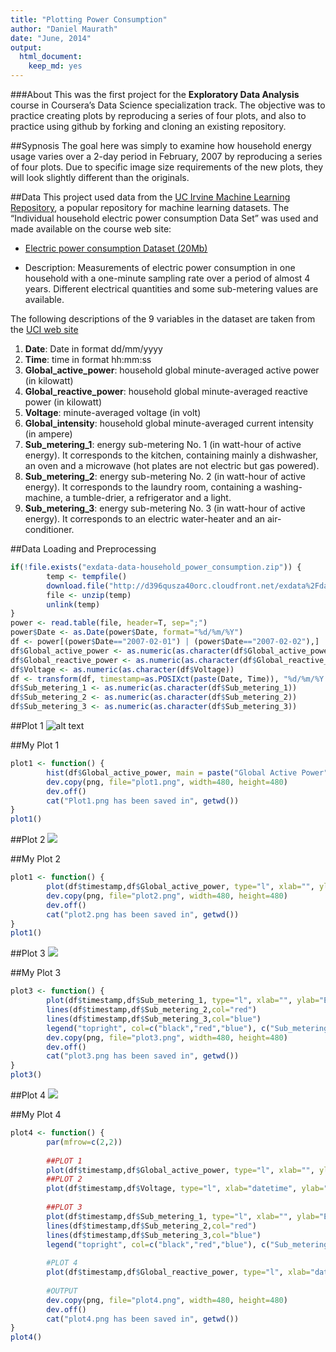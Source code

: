 ```yaml
---
title: "Plotting Power Consumption"
author: "Daniel Maurath"
date: "June, 2014"
output:
  html_document:
    keep_md: yes
---
```

###About
This was the first project for the **Exploratory Data Analysis** course in Coursera's Data Science specialization track. The objective was to practice creating plots by reproducing a series of four plots, and also to practice using github by forking and cloning an existing repository.

##Sypnosis
The goal here was simply to examine how household energy usage varies over a 2-day period in February, 2007 by reproducing a series of four plots. Due to specific image size requirements of the new plots, they will look slightly different than the originals. 

##Data
This project used data from the [UC Irvine Machine Learning Repository](http://archive.ics.uci.edu/ml/), a popular repository for machine learning datasets. The "Individual household electric power consumption Data Set" was used and made available on the course web site:

* [Electric power consumption Dataset (20Mb)](https://d396qusza40orc.cloudfront.net/exdata%2Fdata%2Fhousehold_power_consumption.zip)

* Description: Measurements of electric power consumption in
one household with a one-minute sampling rate over a period of almost
4 years. Different electrical quantities and some sub-metering values
are available.

The following descriptions of the 9 variables in the dataset are taken
from the [UCI web site](https://archive.ics.uci.edu/ml/datasets/Individual+household+electric+power+consumption)

<ol>
<li><b>Date</b>: Date in format dd/mm/yyyy </li>
<li><b>Time</b>: time in format hh:mm:ss </li>
<li><b>Global_active_power</b>: household global minute-averaged active power (in kilowatt) </li>
<li><b>Global_reactive_power</b>: household global minute-averaged reactive power (in kilowatt) </li>
<li><b>Voltage</b>: minute-averaged voltage (in volt) </li>
<li><b>Global_intensity</b>: household global minute-averaged current intensity (in ampere) </li>
<li><b>Sub_metering_1</b>: energy sub-metering No. 1 (in watt-hour of active energy). It corresponds to the kitchen, containing mainly a dishwasher, an oven and a microwave (hot plates are not electric but gas powered). </li>
<li><b>Sub_metering_2</b>: energy sub-metering No. 2 (in watt-hour of active energy). It corresponds to the laundry room, containing a washing-machine, a tumble-drier, a refrigerator and a light. </li>
<li><b>Sub_metering_3</b>: energy sub-metering No. 3 (in watt-hour of active energy). It corresponds to an electric water-heater and an air-conditioner.</li>
</ol>

##Data Loading and Preprocessing
```r
if(!file.exists("exdata-data-household_power_consumption.zip")) {
        temp <- tempfile()
        download.file("http://d396qusza40orc.cloudfront.net/exdata%2Fdata%2Fhousehold_power_consumption.zip",temp)
        file <- unzip(temp)
        unlink(temp)
}
power <- read.table(file, header=T, sep=";")
power$Date <- as.Date(power$Date, format="%d/%m/%Y")
df <- power[(power$Date=="2007-02-01") | (power$Date=="2007-02-02"),]
df$Global_active_power <- as.numeric(as.character(df$Global_active_power))
df$Global_reactive_power <- as.numeric(as.character(df$Global_reactive_power))
df$Voltage <- as.numeric(as.character(df$Voltage))
df <- transform(df, timestamp=as.POSIXct(paste(Date, Time)), "%d/%m/%Y %H:%M:%S")
df$Sub_metering_1 <- as.numeric(as.character(df$Sub_metering_1))
df$Sub_metering_2 <- as.numeric(as.character(df$Sub_metering_2))
df$Sub_metering_3 <- as.numeric(as.character(df$Sub_metering_3))
```
##Plot 1
![alt text](https://raw.githubusercontent.com/rdpeng/ExData_Plotting1/master/figure/unnamed-chunk-2.png)

##My Plot 1
```r
plot1 <- function() {
        hist(df$Global_active_power, main = paste("Global Active Power"), col="red", xlab="Global Active Power (kilowatts)")
        dev.copy(png, file="plot1.png", width=480, height=480)
        dev.off()
        cat("Plot1.png has been saved in", getwd())
}
plot1()
```
##Plot 2
<img src="https://raw.githubusercontent.com/rdpeng/ExData_Plotting1/master/figure/unnamed-chunk-3.png"/>

##My Plot 2
```r
plot1 <- function() {
        plot(df$timestamp,df$Global_active_power, type="l", xlab="", ylab="Global Active Power (kilowatts)")
        dev.copy(png, file="plot2.png", width=480, height=480)
        dev.off()
        cat("plot2.png has been saved in", getwd())
}
plot1()
```
##Plot 3
<img src="https://raw.githubusercontent.com/rdpeng/ExData_Plotting1/master/figure/unnamed-chunk-4.png"/>

##My Plot 3
```r
plot3 <- function() {
        plot(df$timestamp,df$Sub_metering_1, type="l", xlab="", ylab="Energy sub metering")
        lines(df$timestamp,df$Sub_metering_2,col="red")
        lines(df$timestamp,df$Sub_metering_3,col="blue")
        legend("topright", col=c("black","red","blue"), c("Sub_metering_1  ","Sub_metering_2  ", "Sub_metering_3  "),lty=c(1,1), lwd=c(1,1))
        dev.copy(png, file="plot3.png", width=480, height=480)
        dev.off()
        cat("plot3.png has been saved in", getwd())
}
plot3()
```

##Plot 4
<img src="https://raw.githubusercontent.com/rdpeng/ExData_Plotting1/master/figure/unnamed-chunk-5.png"/>

##My Plot 4
```r
plot4 <- function() {
        par(mfrow=c(2,2))
        
        ##PLOT 1
        plot(df$timestamp,df$Global_active_power, type="l", xlab="", ylab="Global Active Power")
        ##PLOT 2
        plot(df$timestamp,df$Voltage, type="l", xlab="datetime", ylab="Voltage")
        
        ##PLOT 3
        plot(df$timestamp,df$Sub_metering_1, type="l", xlab="", ylab="Energy sub metering")
        lines(df$timestamp,df$Sub_metering_2,col="red")
        lines(df$timestamp,df$Sub_metering_3,col="blue")
        legend("topright", col=c("black","red","blue"), c("Sub_metering_1  ","Sub_metering_2  ", "Sub_metering_3  "),lty=c(1,1), bty="n", cex=.5) #bty removes the box, cex shrinks the text, spacing added after labels so it renders correctly
        
        #PLOT 4
        plot(df$timestamp,df$Global_reactive_power, type="l", xlab="datetime", ylab="Global_reactive_power")
        
        #OUTPUT
        dev.copy(png, file="plot4.png", width=480, height=480)
        dev.off()
        cat("plot4.png has been saved in", getwd())
}
plot4()
```